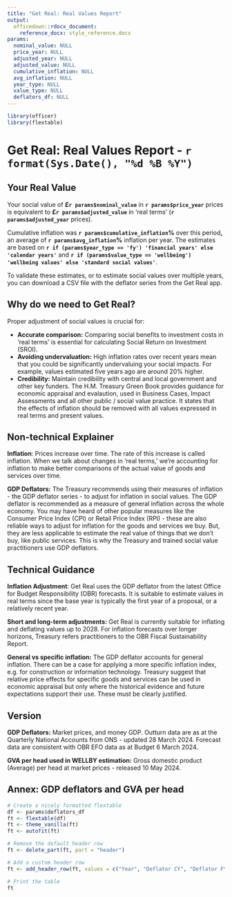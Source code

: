 ```yaml
---
title: "Get Real: Real Values Report"
output: 
  officedown::rdocx_document:
    reference_docx: style_reference.docx
params:
  nominal_value: NULL
  price_year: NULL
  adjusted_year: NULL
  adjusted_value: NULL
  cumulative_inflation: NULL
  avg_inflation: NULL
  year_type: NULL
  value_type: NULL
  deflators_df: NULL
---
```


```r
library(officer)
library(flextable)
```

# Get Real: Real Values Report - `r format(Sys.Date(), "%d %B %Y")`

## Your Real Value

Your social value of **£`r params$nominal_value`** in **`r params$price_year`** prices is equivalent to **£`r params$adjusted_value`** in 'real terms' (**`r params$adjusted_year`** prices).

Cumulative inflation was **`r params$cumulative_inflation`%** over this period**,** an average of **`r params$avg_inflation`%** inflation per year. The estimates are based on **`r if (params$year_type == 'fy') 'financial years' else 'calendar years'`** and **`r if (params$value_type == 'wellbeing') 'wellbeing values' else 'standard social values'`**.

To validate these estimates, or to estimate social values over multiple years, you can download a CSV file with the deflator series from the Get Real app.

## Why do we need to Get Real?

Proper adjustment of social values is crucial for:

-   **Accurate comparison:** Comparing social benefits to investment costs in 'real terms' is essential for calculating Social Return on Investment (SROI).
-   **Avoiding undervaluation:** High inflation rates over recent years mean that you could be significantly undervaluing your social impacts. For example, values estimated five years ago are around 20% higher.
-   **Credibility:** Maintain credibility with central and local government and other key funders. The H.M. Treasury Green Book provides guidance for economic appraisal and evalaution, used in Business Cases, Impact Assessments and all other public / social value practice. It states that the effects of inflation should be removed with all values expressed in real terms and present values.

## Non-technical Explainer

**Inflation**: Prices increase over time. The rate of this increase is called inflation. When we talk about changes in 'real terms,' we're accounting for inflation to make better comparisons of the actual value of goods and services over time.

**GDP Deflators:** The Treasury recommends using their measures of inflation - the GDP deflator series - to adjust for inflation in social values. The GDP deflator is recommended as a measure of general inflation across the whole economy. You may have heard of other popular measures like the Consumer Price Index (CPI) or Retail Price Index (RPI) - these are also reliable ways to adjust for inflation for the goods and services we buy. But, they are less applicable to estimate the real value of things that we don't buy, like public services. This is why the Treasury and trained social value practitioners use GDP deflators.

## Technical Guidance

**Inflation Adjustment**: Get Real uses the GDP deflator from the latest Office for Budget Responsibility (OBR) forecasts. It is suitable to estimate values in real terms since the base year is typically the first year of a proposal, or a relatively recent year.

**Short and long-term adjustments:** Get Real is currently suitable for inflating and deflating values up to 2028. For inflation forecasts over longer horizons, Treasury refers practitioners to the OBR Fiscal Sustainability Report.

**General vs specific inflation:** The GDP deflator accounts for general inflation. There can be a case for applying a more specific inflation index, e.g. for construction or information technology. Treasury suggest that relative price effects for specific goods and services can be used in economic appraisal but only where the historical evidence and future expectations support their use. These must be clearly justified.

## Version

**GDP Deflators:** Market prices, and money GDP. Outturn data are as at the Quarterly National Accounts from ONS - updated 28 March 2024. Forecast data are consistent with OBR EFO data as at Budget 6 March 2024.

**GVA per head used in WELLBY estimation:** Gross domestic product (Average) per head at market prices - released 10 May 2024.

\newpage

## Annex: GDP deflators and GVA per head

```r
# Create a nicely formatted flextable
df <- params$deflators_df
ft <- flextable(df)
ft <- theme_vanilla(ft)
ft <- autofit(ft)

# Remove the default header row
ft <- delete_part(ft, part = "header")

# Add a custom header row
ft <- add_header_row(ft, values = c("Year", "Deflator CY", "Deflator FY", "Label FY", "GVA per Capita"))

# Print the table
ft


```
